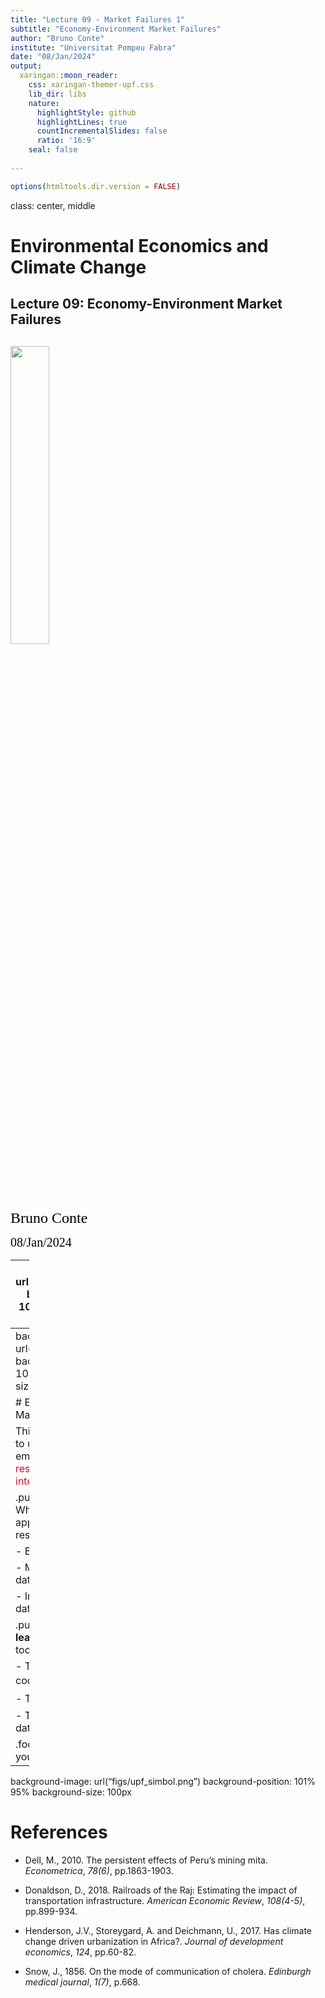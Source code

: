```yaml
---
title: "Lecture 09 - Market Failures 1"
subtitle: "Economy-Environment Market Failures"
author: "Bruno Conte"
institute: "Universitat Pompeu Fabra"
date: "08/Jan/2024"
output:
  xaringan::moon_reader:
    css: xaringan-themer-upf.css
    lib_dir: libs
    nature:
      highlightStyle: github
      highlightLines: true
      countIncrementalSlides: false
      ratio: '16:9'
    seal: false
    
---
```


```r
options(htmltools.dir.version = FALSE)
```

class: center, middle

# Environmental Economics and Climate Change

## Lecture 09: Economy-Environment Market Failures

## <img src="figs/upf_logo.png" style="width: 35%" />

<span style="color: #000;font-size: 1.5rem;font-family: 'Yanone Kaffeesatz'">Bruno Conte</span>

<span style="color: #000;font-size: 1.25rem;font-family: 'Yanone Kaffeesatz'">08/Jan/2024</span>

---
background-image: url("figs/upf_simbol.png")
background-position: 101% 95%
background-size: 100px

# Economy-Environment Market Failures

- Introduce students to conceptual and practical aspects of <span style="color: rgb(200,16,46)">spatial data</span></br>
    - What is spatial (geographical) data?
    - How is it used in <span style="color: rgb(200,16,46)">research in economics</span> or business applications?
    - Which tools (i.e. computer systems/languages) do we need to work with it?
    
- Main goal: <span style="color: rgb(200,16,46)">**concepts + tools**</span> = practice with real-world data
    - Concepts: types and formats of spatial data + <span style="color: rgb(200,16,46)">economic spatial models</span>
    - Tools: programming in ``R`` and ``RStudio``
    
- Course's **main philosophy**: a course by an <span style="color: rgb(200,16,46)">economist working with spatial data</span>
    - Rather than a course by a spatial data's specialist!
    
---
background-image: url("figs/upf_simbol.png")
background-position: 101% 95%
background-size: 100px

# Economy-Environment Market Failures

This course is about how to use spatial data to empirically answer <span style="color: rgb(200,16,46)">research questions of our interest</span>.

.pull-left[
**You will learn**
- What is spatial data and its applications in economic research

- Basic `R` programming

- Most common spatial data operations

- Introductory (spatial) data visualization
]

.pull-right[
**You will not learn**
- All state-of-art tools available in `R`

- To write an efficient `R` code<sup>*</sup>

- To handle big data<sup>*</sup>

- To solve every possible data problem
]

.footnote[
[*] This is up to you.
]

---
background-image: url("figs/upf_simbol.png")
background-position: 101% 95%
background-size: 100px

# References

- Dell, M., 2010. The persistent effects of Peru's mining mita. *Econometrica*, *78(6)*, pp.1863-1903.

- Donaldson, D., 2018. Railroads of the Raj: Estimating the impact of transportation infrastructure. *American Economic Review*, *108(4-5)*, pp.899-934.

- Henderson, J.V., Storeygard, A. and Deichmann, U., 2017. Has climate change driven urbanization in Africa?. *Journal of development economics*, *124*, pp.60-82.

- Snow, J., 1856. On the mode of communication of cholera. *Edinburgh medical journal*, *1(7)*, p.668.


















